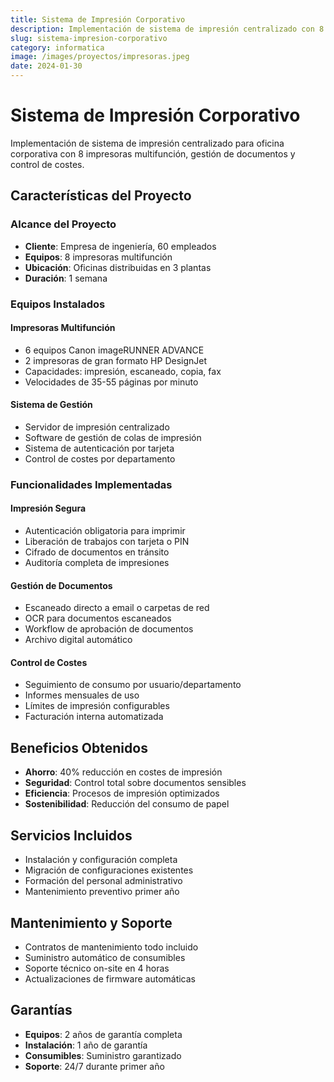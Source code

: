 ```yaml
---
title: Sistema de Impresión Corporativo
description: Implementación de sistema de impresión centralizado con 8 impresoras multifunción en red y gestión de documentos.
slug: sistema-impresion-corporativo
category: informatica
image: /images/proyectos/impresoras.jpeg
date: 2024-01-30
---
```


# Sistema de Impresión Corporativo

Implementación de sistema de impresión centralizado para oficina corporativa con 8 impresoras multifunción, gestión de documentos y control de costes.

## Características del Proyecto

### Alcance del Proyecto
- **Cliente**: Empresa de ingeniería, 60 empleados
- **Equipos**: 8 impresoras multifunción
- **Ubicación**: Oficinas distribuidas en 3 plantas
- **Duración**: 1 semana

### Equipos Instalados

#### Impresoras Multifunción
- 6 equipos Canon imageRUNNER ADVANCE
- 2 impresoras de gran formato HP DesignJet
- Capacidades: impresión, escaneado, copia, fax
- Velocidades de 35-55 páginas por minuto

#### Sistema de Gestión
- Servidor de impresión centralizado
- Software de gestión de colas de impresión
- Sistema de autenticación por tarjeta
- Control de costes por departamento

### Funcionalidades Implementadas

#### Impresión Segura
- Autenticación obligatoria para imprimir
- Liberación de trabajos con tarjeta o PIN
- Cifrado de documentos en tránsito
- Auditoría completa de impresiones

#### Gestión de Documentos
- Escaneado directo a email o carpetas de red
- OCR para documentos escaneados
- Workflow de aprobación de documentos
- Archivo digital automático

#### Control de Costes
- Seguimiento de consumo por usuario/departamento
- Informes mensuales de uso
- Límites de impresión configurables
- Facturación interna automatizada

## Beneficios Obtenidos

- **Ahorro**: 40% reducción en costes de impresión
- **Seguridad**: Control total sobre documentos sensibles
- **Eficiencia**: Procesos de impresión optimizados
- **Sostenibilidad**: Reducción del consumo de papel

## Servicios Incluidos

- Instalación y configuración completa
- Migración de configuraciones existentes
- Formación del personal administrativo
- Mantenimiento preventivo primer año

## Mantenimiento y Soporte

- Contratos de mantenimiento todo incluido
- Suministro automático de consumibles
- Soporte técnico on-site en 4 horas
- Actualizaciones de firmware automáticas

## Garantías

- **Equipos**: 2 años de garantía completa
- **Instalación**: 1 año de garantía
- **Consumibles**: Suministro garantizado
- **Soporte**: 24/7 durante primer año
